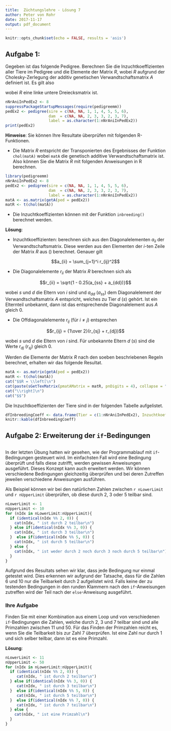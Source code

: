 ```yaml
---
title:  Züchtungslehre - Lösung 7
author: Peter von Rohr
date: 2017-11-17
output: pdf_document
---
```


```r
knitr::opts_chunk$set(echo = FALSE, results = 'asis')
```


## Aufgabe 1:

Gegeben ist das folgende Pedigree. Berechnen Sie die Inzuchtkoeffizienten aller Tiere im Pedigree und die Elemente der Matrix $R$, wobei $R$ aufgrund der Cholesky-Zerlegung der additiv genetischen Verwandtschaftsmatrix $A$ definiert ist. Es gilt also 

\begin{equation}
A = R * R^T
\label{eq:AChol}
\end{equation}

wobei $R$ eine linke untere Dreiecksmatrix ist.

```r
nNrAniInPedEx2 <- 8
suppressPackageStartupMessages(require(pedigreemm))
pedEx2 <- pedigree(sire = c(NA, NA, 1, 1, 4, 5, 5, 6), 
                   dam  = c(NA, NA, 2, 3, 3, 2, 3, 7),
                   label = as.character(1:nNrAniInPedEx2))
print(pedEx2)
```

__Hinweise__:
Sie können Ihre Resultate überprüfen mit folgenden R-Funktionen.

- Die Matrix $R$ entspricht der Transponierten des Ergebnisses der Funktion `chol(matA)` wobei `matA` die genetisch additive Verwandtschaftsmatrix ist. Also können Sie die Matrix $R$ mit folgenden Anweisungen in R berechnen.

```r
library(pedigreemm)
nNrAniInPedEx2 <- 8
pedEx2 <- pedigree(sire = c(NA, NA, 1, 1, 4, 5, 5, 6), 
                   dam  = c(NA, NA, 2, 3, 3, 2, 3, 7),
                   label = as.character(1:nNrAniInPedEx2))
matA <- as.matrix(getA(ped = pedEx2))
matR <- t(chol(matA))
```

- Die Inzuchtkoeffizienten können mit der Funktion `inbreeding()` berechnet werden.

__Lösung__:

- Inzuchtkoeffizienten: berechnen sich aus den Diagonalelementen $a_{ii}$ der Verwandtschaftsmatrix. Diese werden aus den Elementen der $i$-ten Zeile der Matrix $R$ aus (\ref{eq:AChol}) berechnet. Genauer gilt

$$a_{ii} = \sum_{j=1}^i r_{ij}^2$$

- Die Diagonalelemente $r_{ii}$ der Matrix $R$ berechnen sich als

$$r_{ii} = \sqrt{1 - 0.25(a_{ss} + a_{dd})}$$

wobei $s$ und $d$ die Eltern von $i$ sind und $a_{dd}$ ($a_{ss}$) dem Diagonalelement der Verwandtschaftsmatrix $A$ entspricht, welches zu Tier $d$ ($s$) gehört. Ist ein Elternteil unbekannt, dann ist das entsprechende Diagonalelement aus $A$ gleich $0$. 

- Die Offdiagonalelemente $r_{ij}$ (für $i\ne j$) entsprechen

$$r_{ij} = {1\over 2}(r_{sj} + r_{dj})$$

wobei $s$ und $d$ die Eltern von $i$ sind. Für unbekannte Eltern $d$ ($s$) sind die Werte $r_{dj}$ ($r_{sj}$) gleich $0$. 

Werden die Elemente der Matrix $R$ nach den soeben beschriebenen Regeln berechnet, erhalten wir das folgende Resultat.

```r
matA <- as.matrix(getA(ped = pedEx2))
matR <- t(chol(matA))
cat("$$R = \\left[\n")
cat(paste(sGetTexMatrix(pmatAMatrix = matR, pnDigits = 4), collapse = "\n"))
cat("\\right]\n")
cat("$$")
```

Die Inzuchtkoeffizienten der Tiere sind in der folgenden Tabelle aufgelistet.

```r
dfInbreedingCoeff <- data.frame(Tier = c(1:nNrAniInPedEx2), Inzuchtkoeffizient = round(inbreeding(ped = pedEx2), digits = 4))
knitr::kable(dfInbreedingCoeff)
```


## Aufgabe 2: Erweiterung der `if`-Bedingungen
```r
```

In der letzten Übung hatten wir gesehen, wie der Programmablauf mit `if`-Bedingungen gesteuert wird. Im einfachsten Fall wird eine Bedingung überprüft und falls diese zutrifft, werden gewissen Anweisungen ausgeführt. Dieses Konzept kann auch erweitert werden. Wir können verschiedene Bedingungen gleichzeitig überprüfen und bei deren Zutreffen jeweilen verschiedene Anweisungen ausführen. 

Als Beispiel können wir bei den natürlichen Zahlen zwischen `r nLowerLimit` und `r nUpperLimit` überprüfen, ob diese durch 2, 3 oder 5 teilbar sind.

```r
nLowerLimit <- 1
nUpperLimit <- 10
for (nIdx in nLowerLimit:nUpperLimit){
  if (identical(nIdx %% 2, 0)) {
    cat(nIdx, " ist durch 2 teilbar\n")
  } else if(identical(nIdx %% 3, 0)) {
    cat(nIdx, " ist durch 3 teilbar\n")
  }  else if(identical(nIdx %% 5, 0)) {
    cat(nIdx, " ist durch 5 teilbar\n")
  } else {
    cat(nIdx, " ist weder durch 2 noch durch 3 noch durch 5 teilbar\n")
  }
}
```

Aufgrund des Resultats sehen wir klar, dass jede Bedingung nur einmal getestet wird. Dies erkennen wir aufgrund der Tatsache, dass für die Zahlen $6$ und $10$ nur die Teilbarkeit durch $2$ aufgelistet wird. Falls keine der zu testenden Bedingungen in den runden Klammern nach den `if`-Anweisungen zutreffen wird der Teil nach der `else`-Anweisung ausgeführt.


### Ihre Aufgabe
Finden Sie mit einer Kombination aus einem Loop und von verschiedenen `if`-Bedingungen die Zahlen, welche durch $2$, $3$ und $7$ teilbar sind und alle Primzahlen zwischen $11$ und $50$. Für das Finden der Primzahlen reicht es, wenn Sie die Teilbarkeit bis zur Zahl $7$ überprüfen. Ist eine Zahl nur durch $1$ und sich selber teilbar, dann ist es eine Primzahl.

\pagebreak

__Lösung__:

```r
nLowerLimit <- 11
nUpperLimit <- 50
for (nIdx in nLowerLimit:nUpperLimit){
  if (identical(nIdx %% 2, 0)) {
     cat(nIdx, " ist durch 2 teilbar\n")
  } else if(identical(nIdx %% 3, 0)) {
     cat(nIdx, " ist durch 3 teilbar\n")
  }  else if(identical(nIdx %% 5, 0)) {
     cat(nIdx, " ist durch 5 teilbar\n")
  }  else if(identical(nIdx %% 7, 0)) {
     cat(nIdx, " ist durch 7 teilbar\n")
  } else {
    cat(nIdx, " ist eine Primzahl\n")
  }
}
```


